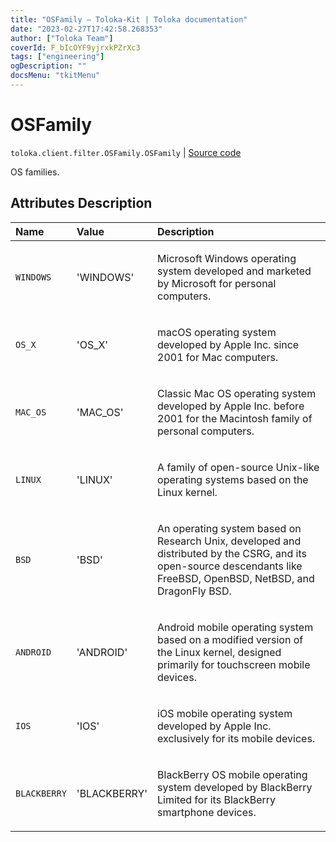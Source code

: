 ```yaml
---
title: "OSFamily — Toloka-Kit | Toloka documentation"
date: "2023-02-27T17:42:58.268353"
author: ["Toloka Team"]
coverId: F_bIcOYF9yjrxkPZrXc3
tags: ["engineering"]
ogDescription: ""
docsMenu: "tkitMenu"
---
```


# OSFamily
`toloka.client.filter.OSFamily.OSFamily` | [Source code](https://github.com/Toloka/toloka-kit/blob/v1.1.4/src/client/filter.py#L561)

OS families.

## Attributes Description

| Name | Value | Description |
| :------| :-----------| :----------| 
`WINDOWS`|'WINDOWS'|<p>Microsoft Windows operating system developed and marketed by Microsoft for personal computers.</p>
`OS_X`|'OS_X'|<p>macOS operating system developed by Apple Inc. since 2001 for Mac computers.</p>
`MAC_OS`|'MAC_OS'|<p>Classic Mac OS operating system developed by Apple Inc. before 2001 for the Macintosh family of personal computers.</p>
`LINUX`|'LINUX'|<p>A family of open-source Unix-like operating systems based on the Linux kernel.</p>
`BSD`|'BSD'|<p>An operating system based on Research Unix, developed and distributed by the CSRG, and its open-source descendants like FreeBSD, OpenBSD, NetBSD, and DragonFly BSD.</p>
`ANDROID`|'ANDROID'|<p>Android mobile operating system based on a modified version of the Linux kernel, designed primarily for touchscreen mobile devices.</p>
`IOS`|'IOS'|<p>iOS mobile operating system developed by Apple Inc. exclusively for its mobile devices.</p>
`BLACKBERRY`|'BLACKBERRY'|<p>BlackBerry OS mobile operating system developed by BlackBerry Limited for its BlackBerry smartphone devices.</p>